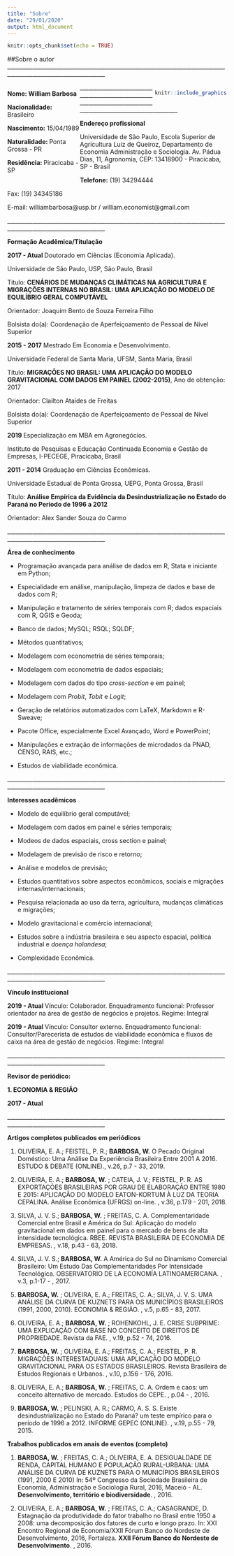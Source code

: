 ```yaml
---
title: "Sobre"
date: "29/01/2020"
output: html_document
---
```


```r
knitr::opts_chunk$set(echo = TRUE)
```

<style>
  .col2 {
    columns: 2 400px;         /* number of columns and width in pixels*/
    -webkit-columns: 2 200px; /* chrome, safari */
    -moz-columns: 2 200px;    /* firefox */
  }
  
  .column-left{
  float: left;
  width: 33%;
  text-align: left;
}
.column-center{
  display: inline-block;
  width: 33%;
  text-align: center;
}
.column-right{
  float: right;
  width: 33%;
  text-align: right;
}
</style>




            
##Sobre o autor
\_\_\_\_\_\_\_\_\_\_\_\_\_\_\_\_\_\_\_\_\_\_\_\_\_\_\_\_\_\_\_\_\_\_\_\_\_\_\_\_\_\_\_\_\_\_\_\_\_\_\_\_\_\_\_\_\_\_\_\_\_\_\_\_\_\_\_\_\_\_\_\_\_\_\_\_\_\_\_\_\_\_\_\_\_\_\_\_\_\_\_\_\_\_\_\_\_\_\_\_\_\_\_\_\_\_\_\_\_\_\_\_\_

<div class="column-left">

**Nome: William Barbosa**          

**Nacionalidade:** Brasileiro             

**Nascimento:**         15/04/1989

**Naturalidade:        ** Ponta Grossa - PR

**Residência:        ** Piracicaba - SP

</div>

<div class="column-right">
```r
knitr::include_graphics("perfil.jpg")
```
</div> 
\_\_\_\_\_\_\_\_\_\_\_\_\_\_\_\_\_\_\_\_\_\_\_\_\_\_\_\_\_\_\_\_\_\_\_\_\_\_\_\_\_\_\_\_\_\_\_\_\_\_\_\_\_\_\_\_\_\_\_\_\_\_\_\_\_\_\_\_\_\_\_\_\_\_\_\_\_\_\_\_\_\_\_\_\_\_\_\_\_\_\_\_\_\_\_\_\_\_\_\_\_\_\_\_\_\_\_\_\_\_\_\_\_

**Endereço profissional**

Universidade de São Paulo, Escola Superior de Agricultura Luiz de Queiroz, Departamento de Economia Administração e Sociologia. Av. Pádua Dias, 11, Agronomia, CEP: 13418900 - Piracicaba, SP - Brasil

**Telefone:** (19) 34294444

Fax: (19) 34345186

E-mail: williambarbosa@usp.br / william.economist@gmail.com

\_\_\_\_\_\_\_\_\_\_\_\_\_\_\_\_\_\_\_\_\_\_\_\_\_\_\_\_\_\_\_\_\_\_\_\_\_\_\_\_\_\_\_\_\_\_\_\_\_\_\_\_\_\_\_\_\_\_\_\_\_\_\_\_\_\_\_\_\_\_\_\_\_\_\_\_\_\_\_\_\_\_\_\_\_\_\_\_\_\_\_\_\_\_\_\_\_\_\_\_\_\_\_\_\_\_\_\_\_\_\_\_\_

**Formação Acadêmica/Titulação**

**2017 - Atual      **         Doutorado em Ciências (Economia Aplicada).

Universidade de São Paulo, USP, São Paulo, Brasil

Título: **CENÁRIOS DE MUDANÇAS CLIMÁTICAS NA AGRICULTURA E MIGRAÇÕES INTERNAS NO BRASIL: UMA APLICAÇÃO DO MODELO DE EQUILÍBRIO GERAL COMPUTÁVEL**

Orientador: Joaquim Bento de Souza Ferreira Filho

Bolsista do(a): Coordenação de Aperfeiçoamento de Pessoal de Nível Superior

**2015 - 2017**         Mestrado Em Economia e Desenvolvimento.

Universidade Federal de Santa Maria, UFSM, Santa Maria, Brasil

Título: **MIGRAÇÕES NO BRASIL: UMA APLICAÇÃO DO MODELO GRAVITACIONAL COM DADOS EM PAINEL (2002-2015)**, Ano de obtenção: 2017

Orientador: Clailton Ataídes de Freitas

Bolsista do(a): Coordenação de Aperfeiçoamento de Pessoal de Nível Superior

**2019        **         Especialização em MBA em Agronegócios.

Instituto de Pesquisas e Educação Continuada Economia e Gestão de Empresas, I-PECEGE, Piracicaba, Brasil

**2011 - 2014**         Graduação  em Ciências Econômicas.

Universidade Estadual de Ponta Grossa, UEPG, Ponta Grossa, Brasil

Título: **Análise Empírica da Evidência da Desindustrialização no Estado do Paraná no Período de 1996 a 2012**

Orientador: Alex Sander Souza do Carmo

\_\_\_\_\_\_\_\_\_\_\_\_\_\_\_\_\_\_\_\_\_\_\_\_\_\_\_\_\_\_\_\_\_\_\_\_\_\_\_\_\_\_\_\_\_\_\_\_\_\_\_\_\_\_\_\_\_\_\_\_\_\_\_\_\_\_\_\_\_\_\_\_\_\_\_\_\_\_\_\_\_\_\_\_\_\_\_\_\_\_\_\_\_\_\_\_\_\_\_\_\_\_\_\_\_\_\_\_\_\_\_\_\_

**Área de conhecimento**

- Programação avançada para análise de dados em R, Stata e iniciante em Python;

- Especialidade em análise, manipulação, limpeza de dados e base de dados com R;

- Manipulação e tratamento de séries temporais com R; dados espaciais com R, QGIS e Geoda;

- Banco de dados; MySQL; RSQL; SQLDF;

- Métodos quantitativos;

- Modelagem com econometria de séries temporais;

- Modelagem com econometria de dados espaciais;

- Modelagem com dados do tipo _cross-section_ e em painel;

- Modelagem com _Probit_, _Tobit_ e _Logit_;

- Geração de relatórios automatizados com LaTeX, Markdown e R-Sweave;

- Pacote Office, especialmente Excel Avançado, Word e PowerPoint;

- Manipulações e extração de informações de microdados da PNAD, CENSO, RAIS, etc.;

- Estudos de viabilidade econômica.

\_\_\_\_\_\_\_\_\_\_\_\_\_\_\_\_\_\_\_\_\_\_\_\_\_\_\_\_\_\_\_\_\_\_\_\_\_\_\_\_\_\_\_\_\_\_\_\_\_\_\_\_\_\_\_\_\_\_\_\_\_\_\_\_\_\_\_\_\_\_\_\_\_\_\_\_\_\_\_\_\_\_\_\_\_\_\_\_\_\_\_\_\_\_\_\_\_\_\_\_\_\_\_\_\_\_\_\_\_\_\_\_\_

**Interesses acadêmicos**

- Modelo de equilíbrio geral computável;

- Modelagem com dados em painel e séries temporais;

- Modeos de dados espaciais, cross section e painel;

- Modelagem de previsão de risco e retorno;

- Análise e modelos de previsão;

- Estudos quantitativos sobre aspectos econômicos, sociais e migrações internas/internacionais;

- Pesquisa relacionada ao uso da terra, agricultura, mudanças climáticas e migrações;

- Modelo gravitacional e comércio internacional;

- Estudos sobre a indústria brasileira e seu aspecto espacial, política industrial e _doença holandesa_;

- Complexidade Econômica.

\_\_\_\_\_\_\_\_\_\_\_\_\_\_\_\_\_\_\_\_\_\_\_\_\_\_\_\_\_\_\_\_\_\_\_\_\_\_\_\_\_\_\_\_\_\_\_\_\_\_\_\_\_\_\_\_\_\_\_\_\_\_\_\_\_\_\_\_\_\_\_\_\_\_\_\_\_\_\_\_\_\_\_\_\_\_\_\_\_\_\_\_\_\_\_\_\_\_\_\_\_\_\_\_\_\_\_\_\_\_\_\_\_

**Vínculo institucional**

**2019 - Atual  **         Vínculo: Colaborador. Enquadramento funcional: Professor orientador na área de gestão de negócios e projetos. Regime: Integral

**2019 - Atual  **         Vínculo: Consultor externo. Enquadramento funcional: Consultor/Parecerista de estudos de viabilidade econômica e fluxos de caixa na área de gestão de negócios. Regime: Integral

\_\_\_\_\_\_\_\_\_\_\_\_\_\_\_\_\_\_\_\_\_\_\_\_\_\_\_\_\_\_\_\_\_\_\_\_\_\_\_\_\_\_\_\_\_\_\_\_\_\_\_\_\_\_\_\_\_\_\_\_\_\_\_\_\_\_\_\_\_\_\_\_\_\_\_\_\_\_\_\_\_\_\_\_\_\_\_\_\_\_\_\_\_\_\_\_\_\_\_\_\_\_\_\_\_\_\_\_\_\_\_\_\_

**Revisor de periódico:**

**1.        ECONOMIA &amp; REGIÃO**

**2017 - Atual  **

\_\_\_\_\_\_\_\_\_\_\_\_\_\_\_\_\_\_\_\_\_\_\_\_\_\_\_\_\_\_\_\_\_\_\_\_\_\_\_\_\_\_\_\_\_\_\_\_\_\_\_\_\_\_\_\_\_\_\_\_\_\_\_\_\_\_\_\_\_\_\_\_\_\_\_\_\_\_\_\_\_\_\_\_\_\_\_\_\_\_\_\_\_\_\_\_\_\_\_\_\_\_\_\_\_\_\_\_\_\_\_\_\_


**Artigos completos publicados em periódicos**

1. OLIVEIRA, E. A.; FEISTEL, P. R.; **BARBOSA, W.** O Pecado Original Doméstico: Uma Análise Da Experiência Brasileira Entre 2001 A 2016. ESTUDO &amp; DEBATE (ONLINE)., v.26, p.7 - 33, 2019.

2. OLIVEIRA, E. A.; **BARBOSA, W.** ; CATEIA, J. V.; FEISTEL, P. R. AS EXPORTAÇÕES BRASILEIRAS POR GRAU DE ELABORAÇÃO ENTRE 1980 E 2015: APLICAÇÃO DO MODELO EATON-KORTUM À LUZ DA TEORIA CEPALINA. Análise Econômica (UFRGS) on-line. , v.36, p.179 - 201, 2018.

3. SILVA, J. V. S.; **BARBOSA, W.** ; FREITAS, C. A. Complementaridade Comercial entre Brasil e América do Sul: Aplicação do modelo gravitacional em dados em painel para o mercado de bens de alta intensidade tecnológica. RBEE. REVISTA BRASILEIRA DE ECONOMIA DE EMPRESAS. , v.18, p.43 - 63, 2018.

4. SILVA, J. V. S.; **BARBOSA, W.** A América do Sul no Dinamismo Comercial Brasileiro: Um Estudo Das Complementaridades Por Intensidade Tecnológica. OBSERVATORIO DE LA ECONOMÍA LATINOAMERICANA. , v.3, p.1-17 - , 2017.

5. **BARBOSA, W.** ; OLIVEIRA, E. A.; FREITAS, C. A.; SILVA, J. V. S. UMA ANÁLISE DA CURVA DE KUZNETS PARA OS MUNICÍPIOS BRASILEIROS (1991, 2000, 2010). ECONOMIA &amp; REGIÃO. , v.5, p.65 - 83, 2017.

6. OLIVEIRA, E. A.; **BARBOSA, W.** ; ROHENKOHL, J. E. CRISE SUBPRIME: UMA EXPLICAÇÃO COM BASE NO CONCEITO DE DIREITOS DE PROPRIEDADE. Revista da FAE. , v.19, p.52 - 74, 2016.

7. **BARBOSA, W.** ; OLIVEIRA, E. A.; FREITAS, C. A.; FEISTEL, P. R. MIGRAÇÕES INTERESTADUAIS: UMA APLICAÇÃO DO MODELO GRAVITACIONAL PARA OS ESTADOS BRASILEIROS. Revista Brasileira de Estudos Regionais e Urbanos. , v.10, p.156 - 176, 2016.

8. OLIVEIRA, E. A.; **BARBOSA, W.** ; FREITAS, C. A. Ordem e caos: um conceito alternativo de mercado. Estudos do CEPE. , p.04 - , 2016.

9. **BARBOSA, W.** ; PELINSKI, A. R.; CARMO, A. S. S. Existe desindustrialização no Estado do Paraná? um teste empírico para o período de 1996 a 2012. INFORME GEPEC (ONLINE). , v.19, p.55 - 79, 2015.



**Trabalhos publicados em anais de eventos (completo)**

1. **BARBOSA, W.** ; FREITAS, C. A.; OLIVEIRA, E. A. DESIGUALDADE DE RENDA, CAPITAL HUMANO E POPULAÇÃO RURAL-URBANA: UMA ANÁLISE DA CURVA DE KUZNETS PARA O MUNICÍPIOS BRASILEIROS (1991, 2000 E 2010) In: 54º Congresso da Sociedade Brasileira de Economia, Administração e Sociologia Rural, 2016, Maceió - AL. **Desenvolvimento, território e biodiversidade**. , 2016.

2. OLIVEIRA, E. A.; **BARBOSA, W.** ; FREITAS, C. A.; CASAGRANDE, D. Estagnação da produtividade do fator trabalho no Brasil entre 1950 a 2008: uma decomposição dos fatores de curto e longo prazo. In: XXI Encontro Regional de Economia/XXII Fórum Banco do Nordeste de Desenvolvimento, 2016, Fortaleza.   **XXII Fórum Banco do Nordeste de Desenvolvimento**. , 2016.










